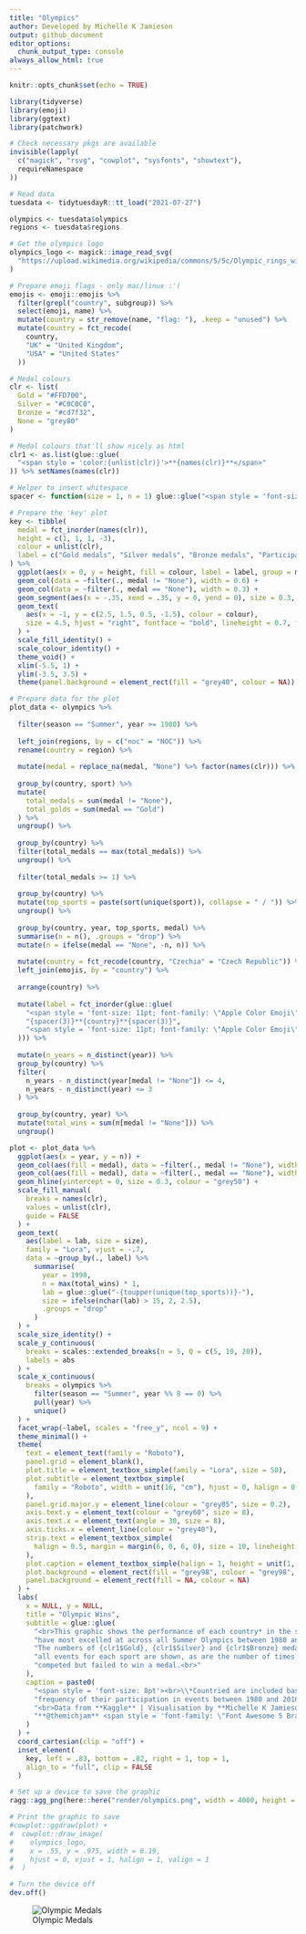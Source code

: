 ```yaml
---
title: "Olympics"
author: Developed by Michelle K Jamieson
output: github_document 
editor_options: 
  chunk_output_type: console
always_allow_html: true
---
```


```r
knitr::opts_chunk$set(echo = TRUE)
```

```r
library(tidyverse)
library(emoji)
library(ggtext)
library(patchwork)
```

```r
# Check necessary pkgs are available
invisible(lapply(
  c("magick", "rsvg", "cowplot", "sysfonts", "showtext"),
  requireNamespace
))
```

```r
# Read data
tuesdata <- tidytuesdayR::tt_load("2021-07-27")

olympics <- tuesdata$olympics
regions <- tuesdata$regions
```

```r
# Get the olympics logo
olympics_logo <- magick::image_read_svg(
  "https://upload.wikimedia.org/wikipedia/commons/5/5c/Olympic_rings_without_rims.svg"
)
```

```r
# Prepare emoji flags - only mac/linux :'(
emojis <- emoji::emojis %>%
  filter(grepl("country", subgroup)) %>%
  select(emoji, name) %>%
  mutate(country = str_remove(name, "flag: "), .keep = "unused") %>%
  mutate(country = fct_recode(
    country,
    "UK" = "United Kingdom",
    "USA" = "United States"
  ))
```

```r
# Medal colours
clr <- list(
  Gold = "#FFD700",
  Silver = "#C0C0C0",
  Bronze = "#cd7f32",
  None = "grey80"
)
```

```r
# Medal colours that'll show nicely as html
clr1 <- as.list(glue::glue(
  "<span style = 'color:{unlist(clr)}'>**{names(clr)}**</span>"
)) %>% setNames(names(clr))

# Helper to insert whitespace
spacer <- function(size = 1, n = 1) glue::glue("<span style = 'font-size: {size}pt'>{strrep(' ', n)}</span>")
```

```r
# Prepare the 'key' plot
key <- tibble(
  medal = fct_inorder(names(clr)),
  height = c(1, 1, 1, -3),
  colour = unlist(clr),
  label = c("Gold medals", "Silver medals", "Bronze medals", "Participation but\nno medal")
) %>%
  ggplot(aes(x = 0, y = height, fill = colour, label = label, group = medal)) +
  geom_col(data = ~filter(., medal != "None"), width = 0.6) +
  geom_col(data = ~filter(., medal == "None"), width = 0.3) +
  geom_segment(aes(x = -.35, xend = .35, y = 0, yend = 0), size = 0.3, colour = "grey50") +
  geom_text(
    aes(x = -1, y = c(2.5, 1.5, 0.5, -1.5), colour = colour),
    size = 4.5, hjust = "right", fontface = "bold", lineheight = 0.7, family = "Roboto"
  ) +
  scale_fill_identity() +
  scale_colour_identity() +
  theme_void() +
  xlim(-5.5, 1) +
  ylim(-3.5, 3.5) +
  theme(panel.background = element_rect(fill = "grey40", colour = NA))
```

```r
# Prepare data for the plot
plot_data <- olympics %>%
  
  filter(season == "Summer", year >= 1980) %>%
  
  left_join(regions, by = c("noc" = "NOC")) %>%
  rename(country = region) %>%
  
  mutate(medal = replace_na(medal, "None") %>% factor(names(clr))) %>%
  
  group_by(country, sport) %>%
  mutate(
    total_medals = sum(medal != "None"),
    total_golds = sum(medal == "Gold")
  ) %>%
  ungroup() %>%
  
  group_by(country) %>%
  filter(total_medals == max(total_medals)) %>%
  ungroup() %>%
  
  filter(total_medals >= 1) %>%
  
  group_by(country) %>%
  mutate(top_sports = paste(sort(unique(sport)), collapse = " / ")) %>%
  ungroup() %>%
  
  group_by(country, year, top_sports, medal) %>%
  summarise(n = n(), .groups = "drop") %>%
  mutate(n = ifelse(medal == "None", -n, n)) %>%
  
  mutate(country = fct_recode(country, "Czechia" = "Czech Republic")) %>%
  left_join(emojis, by = "country") %>%
  
  arrange(country) %>%
  
  mutate(label = fct_inorder(glue::glue(
    "<span style = 'font-size: 11pt; font-family: \"Apple Color Emoji\"'>{emoji}</span>",
    "{spacer(3)}**{country}**{spacer(3)}",
    "<span style = 'font-size: 11pt; font-family: \"Apple Color Emoji\"'>{emoji}</span>"
  ))) %>%
  
  mutate(n_years = n_distinct(year)) %>%
  group_by(country) %>%
  filter(
    n_years - n_distinct(year[medal != "None"]) <= 4,
    n_years - n_distinct(year) <= 3
  ) %>%
  
  group_by(country, year) %>%
  mutate(total_wins = sum(n[medal != "None"])) %>%
  ungroup()

plot <- plot_data %>%
  ggplot(aes(x = year, y = n)) +
  geom_col(aes(fill = medal), data = ~filter(., medal != "None"), width = 3) +
  geom_col(aes(fill = medal), data = ~filter(., medal == "None"), width = 2) +
  geom_hline(yintercept = 0, size = 0.3, colour = "grey50") +
  scale_fill_manual(
    breaks = names(clr),
    values = unlist(clr),
    guide = FALSE
  ) +
  geom_text(
    aes(label = lab, size = size),
    family = "Lora", vjust = -.7,
    data = ~group_by(., label) %>%
      summarise(
        year = 1998,
        n = max(total_wins) * 1,
        lab = glue::glue("-{toupper(unique(top_sports))}-"),
        size = ifelse(nchar(lab) > 15, 2, 2.5),
        .groups = "drop"
      )
  ) +
  scale_size_identity() +
  scale_y_continuous(
    breaks = scales::extended_breaks(n = 5, Q = c(5, 10, 20)),
    labels = abs
  ) +
  scale_x_continuous(
    breaks = olympics %>%
      filter(season == "Summer", year %% 8 == 0) %>%
      pull(year) %>%
      unique()
  ) +
  facet_wrap(~label, scales = "free_y", ncol = 9) +
  theme_minimal() +
  theme(
    text = element_text(family = "Roboto"),
    panel.grid = element_blank(),
    plot.title = element_textbox_simple(family = "Lora", size = 50),
    plot.subtitle = element_textbox_simple(
      family = "Roboto", width = unit(16, "cm"), hjust = 0, halign = 0
    ),
    panel.grid.major.y = element_line(colour = "grey85", size = 0.2),
    axis.text.y = element_text(colour = "grey60", size = 8),
    axis.text.x = element_text(angle = 30, size = 8),
    axis.ticks.x = element_line(colour = "grey40"),
    strip.text = element_textbox_simple(
      halign = 0.5, margin = margin(6, 0, 6, 0), size = 10, lineheight = 0.7
    ),
    plot.caption = element_textbox_simple(halign = 1, height = unit(1, "cm")),
    plot.background = element_rect(fill = "grey98", colour = "grey98", size = 30),
    panel.background = element_rect(fill = NA, colour = NA)
  ) +
  labs(
    x = NULL, y = NULL,
    title = "Olympic Wins",
    subtitle = glue::glue(
      "<br>This graphic shows the performance of each country* in the sport they ",
      "have most excelled at across all Summer Olympics between 1980 and 2016. ",
      "The numbers of {clr1$Gold}, {clr1$Silver} and {clr1$Bronze} medals won across ",
      "all events for each sport are shown, as are the number of times an athlete ",
      "competed but failed to win a medal.<br>"
    ),
    caption = paste0(
      "<span style = 'font-size: 8pt'><br>\\*Countried are included based on the number of medals won and the ",
      "frequency of their participation in events between 1980 and 2016</span>",
      "<br>Data from **Kaggle** | Visualisation by **Michelle K Jamieson** | ",
      "**@themichjam** <span style = 'font-family: \"Font Awesome 5 Brands\"'>twitter</span>"
    )
  ) +
  coord_cartesian(clip = "off") +
  inset_element(
    key, left = .83, bottom = .82, right = 1, top = 1,
    align_to = "full", clip = FALSE
  )
```

```r
# Set up a device to save the graphic
ragg::agg_png(here::here("render/olympics.png", width = 4000, height = 2400, scaling = 4)) 
```

```r
# Print the graphic to save
#cowplot::ggdraw(plot) +
#  cowplot::draw_image(
#    olympics_logo,
#    x = .55, y = .975, width = 0.19,
#    hjust = 0, vjust = 1, halign = 1, valign = 1
#  )
```

```r
# Turn the device off
dev.off()
```



![Olympic Medals](render/olympics.png)